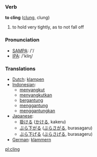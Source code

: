 === Verb ===

'''to cling''' ([[clung]], clung)

# to hold very tightly, as to not fall off

=== Pronunciation ===
*[[w:SAMPA|SAMPA]]: /'/
*[[w:IPA|IPA]]: /'kliɳ/

=== Translations ===
*[[Dutch]]: [[klampen]]
*[[Indonesian]]: 
** [[sangkut|menyangkut]]
** [[sangkut|menyangkutkan]]
** [[gantung|bergantung]]
** [[gantung|menggantung]]
** [[gantung|menggantungkan]]
*[[Japanese]]:
** [[掛ける]] ([[かける]], kakeru)
** [[ぶら下がる]] ([[ぶらさがる]], burasagaru)
** [[ぶら下げる]] ([[ぶらさげる]], burasageru)
*[[German]]: [[klammern]]
[[pl:cling]]